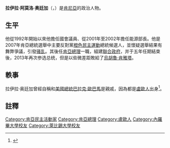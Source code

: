 {{noteTA
|1=zh-hans:奥廷加;zh-hant:奧廷加;zh-tw:歐丁嘉;
|2=zh-hans:肯雅塔;zh-hant:肯雅塔;zh-tw:甘耶達;
}}
{{Infobox officeholder
| name                = 拉伊拉·阿莫洛·奥廷加
| image               = Raila Amolo Odinga - World Economic Forum on Africa 2008 1.jpg
| image_size          = 250px 
| caption             = 
| deputy = Musalia Mudavadi<br>Uhuru Kenyatta
| office = 第2任[[肯尼亚总理|肯尼亚总理]]
| predecessor = [[乔莫·肯雅塔|乔莫·肯雅塔]] {{small|(1964){{Ref label|aaa|a}}}}
| president = [[姆瓦伊·齐贝吉|姆瓦伊·齐贝吉]]
| successor = ''职务废除''
| term_start = 2008年
| term_end = 2013年
| birth_date          = {{birth date and age|1945|1|7}}
| birth_place         = 英屬肯亞殖民地[[尼揚扎省|尼揚扎省]][[基蘇木郡|基蘇木郡]]{{Link-en|馬西諾|Maseno}}
| nationality         = {{flag|肯尼亞}}
| alma_mater          = [[內羅畢大學|內羅畢大學]]<br>[[萊比錫大學|萊比錫大學]]
| spouse              = {{Marriage|伊達·奧廷加|1973}}
| parents             = 父：賈拉莫吉·奧金加·奧廷加
| website             = {{url|rao.co.ke}}<br>{{url|twitter.com/RailaOdinga}}
| module              = 
| module2             = 
| module3             = 
| module4             = 
| module5             = 
| module6             = 
}}
'''拉伊拉·阿莫洛·奥廷加'''（{{lang-en|'''Raila Amolo Odinga'''}}，{{bd|1945年|1月7日|catIdx=Odinga, Raila}}）是[[肯尼亞|肯尼亞]]的政治人物。

== 生平 ==
他從1992年開始以來他擔任國會議員、從2001年至2002年擔任能源部長。他是2007年肯亞總統選舉中主要反對黨[[橙色民主運動|橙色民主運動]]總統候選人，並懷疑選舉結果有舞弊爭議，引發[[肯亚骚乱|骚乱]]。其後任[[肯亞總理|肯亞總理]]一職，組建[[聯合政府|聯合政府]]，并于五年任期結束後，2013年再次参选总统，但是以些微差距敗給了[[烏胡魯·肯雅塔|烏胡魯·肯雅塔]]。

== 軼事 ==
拉伊拉·奥廷加曾經自稱和[[美國總統|美國總統]][[巴拉克·歐巴馬|巴拉克·歐巴馬]]是親戚，因為都是[[盧歐人|盧歐人]]出身<ref>{{Cite web |url=https://news.ltn.com.tw/news/world/paper/181377 |title=肯亞反對黨領袖：「歐巴馬是我親戚」 - 國際 - 自由時報電子報 |access-date=2021-11-11 |archive-date=2021-11-23 |archive-url=https://web.archive.org/web/20211123153746/https://news.ltn.com.tw/news/world/paper/181377 |dead-url=no }}</ref>。

== 註釋 ==
{{Reflist}}

{{start box}}
{{succession box|[[喬莫·肯雅塔|喬莫·肯雅塔]]|職位廢除|[[肯亞總理|肯亞總理]]|2008年－2013年}}
{{end box}}
{{Authority control}}

{{DEFAULTSORT:Odinga, Raila}}
[[Category:肯亞民主活動家|Category:肯亞民主活動家]]
[[Category:肯亞總理|Category:肯亞總理]]
[[Category:盧歐人|Category:盧歐人]]
[[Category:內羅畢大學校友|Category:內羅畢大學校友]]
[[Category:萊比錫大學校友|Category:萊比錫大學校友]]